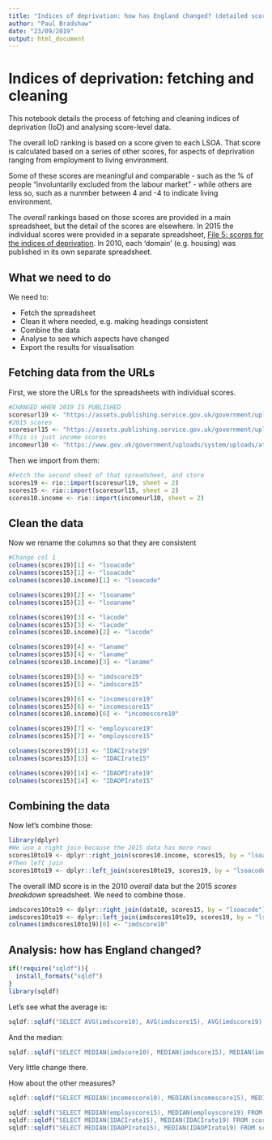 ```yaml
---
title: "Indices of deprivation: how has England changed? (detailed scores)"
author: "Paul Bradshaw"
date: "23/09/2019"
output: html_document
---
```


# Indices of deprivation: fetching and cleaning

This notebook details the process of fetching and cleaning indices of deprivation (IoD) and analysing score-level data.

The overall IoD ranking is based on a score given to each LSOA. That score is calculated based on a series of other scores, for aspects of deprivation ranging from employment to living environment.

Some of these scores are meaningful and comparable - such as the % of people "involuntarily excluded from the labour market" - while others are less so, such as a nunmber between 4 and -4 to indicate living environment.

The *overall* rankings based on those scores are provided in a main spreadsheet, but the detail of the scores are elsewhere. In 2015 the individual scores were provided in a separate spreadsheet, [File 5: scores for the indices of deprivation](https://assets.publishing.service.gov.uk/government/uploads/system/uploads/attachment_data/file/467768/File_5_ID_2015_Scores_for_the_Indices_of_Deprivation.xlsx). In 2010, each 'domain' (e.g. housing) was published in its own separate spreadsheet.


## What we need to do

We need to:

* Fetch the spreadsheet
* Clean it where needed, e.g. making headings consistent
* Combine the data
* Analyse to see which aspects have changed
* Export the results for visualisation


## Fetching data from the URLs

First, we store the URLs for the spreadsheets with individual scores.

```r
#CHANGED WHEN 2019 IS PUBLISHED
scoresurl19 <- "https://assets.publishing.service.gov.uk/government/uploads/system/uploads/attachment_data/file/833978/File_5_-_IoD2019_Scores.xlsx"
#2015 scores
scoresurl15 <- "https://assets.publishing.service.gov.uk/government/uploads/system/uploads/attachment_data/file/467768/File_5_ID_2015_Scores_for_the_Indices_of_Deprivation.xlsx"
#This is just income scores
incomeurl10 <- "https://www.gov.uk/government/uploads/system/uploads/attachment_data/file/6873/1871528.xls"
```

Then we import from them:

```r
#Fetch the second sheet of that spreadsheet, and store
scores19 <- rio::import(scoresurl19, sheet = 2)
scores15 <- rio::import(scoresurl15, sheet = 2)
scores10.income <- rio::import(incomeurl10, sheet = 2)
```

## Clean the data

Now we rename the columns so that they are consistent

```r
#Change col 1
colnames(scores19)[1] <- "lsoacode"
colnames(scores15)[1] <- "lsoacode"
colnames(scores10.income)[1] <- "lsoacode"

colnames(scores19)[2] <- "lsoaname"
colnames(scores15)[2] <- "lsoaname"

colnames(scores19)[3] <- "lacode"
colnames(scores15)[3] <- "lacode"
colnames(scores10.income)[2] <- "lacode"

colnames(scores19)[4] <- "laname"
colnames(scores15)[4] <- "laname"
colnames(scores10.income)[3] <- "laname"

colnames(scores19)[5] <- "imdscore19"
colnames(scores15)[5] <- "imdscore15"

colnames(scores19)[6] <- "incomescore19"
colnames(scores15)[6] <- "incomescore15"
colnames(scores10.income)[6] <- "incomescore10"

colnames(scores19)[7] <- "employscore19"
colnames(scores15)[7] <- "employscore15"

colnames(scores19)[13] <- "IDACIrate19"
colnames(scores15)[13] <- "IDACIrate15"

colnames(scores19)[14] <- "IDAOPIrate19"
colnames(scores15)[14] <- "IDAOPIrate15"
```




## Combining the data 

Now let's combine those:

```r
library(dplyr)
#We use a right join because the 2015 data has more rows
scores10to19 <- dplyr::right_join(scores10.income, scores15, by = "lsoacode")
#Then left join
scores10to19 <- dplyr::left_join(scores10to19, scores19, by = "lsoacode")
```

The overall IMD score is in the 2010 *overall* data but the 2015 *scores breakdown* spreadsheet. We need to combine those.

```r
imdscores10to19 <- dplyr::right_join(data10, scores15, by = "lsoacode")
imdscores10to19 <- dplyr::left_join(imdscores10to19, scores19, by = "lsoacode")
colnames(imdscores10to19)[6] <- "imdscore10"
```


## Analysis: how has England changed?

```r
if(!require("sqldf")){
  install_formats("sqldf")
}
library(sqldf)
```

Let's see what the average is:

```r
sqldf::sqldf("SELECT AVG(imdscore10), AVG(imdscore15), AVG(imdscore19) FROM imdscores10to19")
```
And the median:

```r
sqldf::sqldf("SELECT MEDIAN(imdscore10), MEDIAN(imdscore15), MEDIAN(imdscore19) FROM imdscores10to19")
```

Very little change there.

How about the other measures?

```r
sqldf::sqldf("SELECT MEDIAN(incomescore10), MEDIAN(incomescore15), MEDIAN(incomescore19) FROM scores10to19")
```



```r
sqldf::sqldf("SELECT MEDIAN(employscore15), MEDIAN(employscore19) FROM scores10to19")
sqldf::sqldf("SELECT MEDIAN(IDACIrate15), MEDIAN(IDACIrate19) FROM scores10to19")
sqldf::sqldf("SELECT MEDIAN(IDAOPIrate15), MEDIAN(IDAOPIrate19) FROM scores10to19")

```

